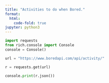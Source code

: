 ```yaml
---
title: "Activities to do when Bored."
format:
  html:
    code-fold: true
jupyter: python3
---
```


```python

import requests
from rich.console import Console
console = Console()

url = "https://www.boredapi.com/api/activity/"

r = requests.get(url)

console.print(r.json())

```
